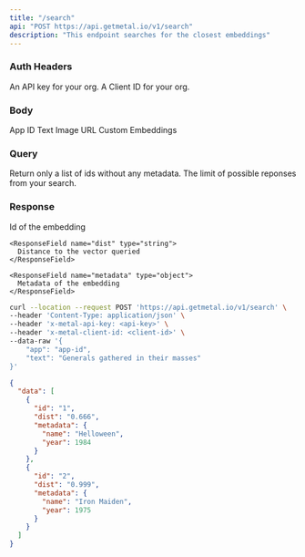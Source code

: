 ```yaml
---
title: "/search"
api: "POST https://api.getmetal.io/v1/search"
description: "This endpoint searches for the closest embeddings"
---
```


### Auth Headers

<ParamField required header="x-metal-api-key" type="string">
  An API key for your org.
</ParamField>

<ParamField required header="x-metal-client-id" type="string">
  A Client ID for your org.
</ParamField>

### Body

<ParamField body="app" type="string" placeholder="App ID" required>
  App ID
</ParamField>

<ParamField body="text" type="string">
  Text
</ParamField>

<ParamField body="imageUrl" type="string">
  Image URL
</ParamField>

<ParamField body="embedding" type="number[]">
  Custom Embeddings
</ParamField>

### Query
<ParamField query="idsOnly" type="boolean" default="false">
  Return only a list of ids without any metadata.
</ParamField>

<ParamField query="limit" type="number" default="5">
  The limit of possible reponses from your search.
</ParamField>

### Response

<ResponseField name="data" type="Results Array">
  <Expandable title="properties">
    <ResponseField name="id" type="string">
      Id of the embedding
    </ResponseField>

    <ResponseField name="dist" type="string">
      Distance to the vector queried
    </ResponseField>

    <ResponseField name="metadata" type="object">
      Metadata of the embedding
    </ResponseField>

  </Expandable>
</ResponseField>

<RequestExample>

```bash Example Request
curl --location --request POST 'https://api.getmetal.io/v1/search' \
--header 'Content-Type: application/json' \
--header 'x-metal-api-key: <api-key>' \
--header 'x-metal-client-id: <client-id>' \
--data-raw '{
    "app": "app-id",
    "text": "Generals gathered in their masses"
}'
```

</RequestExample>

<ResponseExample>

```json Response
{
  "data": [
    {
      "id": "1",
      "dist": "0.666",
      "metadata": {
        "name": "Helloween",
        "year": 1984
      }
    },
    {
      "id": "2",
      "dist": "0.999",
      "metadata": {
        "name": "Iron Maiden",
        "year": 1975
      }
    }
  ]
}
```

</ResponseExample>
